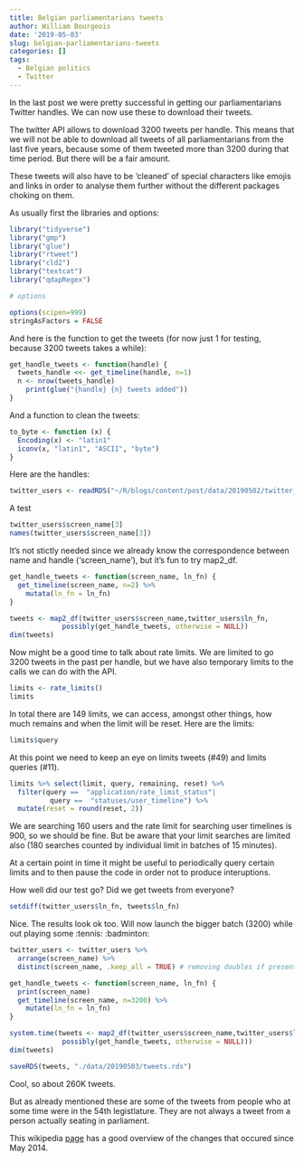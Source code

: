 ```yaml
---
title: Belgian parliamentarians tweets
author: William Bourgeois
date: '2019-05-03'
slug: belgian-parliamentarians-tweets
categories: []
tags:
  - Belgian politics
  - Twitter
---
```


In the last post we were pretty successful in getting our parliamentarians Twitter handles. We can now use these to download their tweets. 

The twitter API allows to download 3200 tweets per handle. This means that we will not be able to download all tweets of all parliamentarians from the last five years, because some of them tweeted more than 3200 during that time period. But there will be a fair amount. 

These tweets will also have to be 'cleaned' of special characters like emojis and links in order to analyse them further without the different packages choking on them. 

As usually first the libraries and options:

```r
library("tidyverse")
library("gmp")
library("glue")
library("rtweet")
library("cld2") 
library("textcat")
library("qdapRegex")

# options 

options(scipen=999)
stringAsFactors = FALSE
```
And here is the function to get the tweets (for now just 1 for testing, because 3200 tweets takes a while):

```r
get_handle_tweets <- function(handle) {
  tweets_handle <<- get_timeline(handle, n=1)
  n <- nrow(tweets_handle)
    print(glue("{handle} {n} tweets added"))
}

```

And a function to clean the tweets:

```r
to_byte <- function (x) {
  Encoding(x) <- "latin1"
  iconv(x, "latin1", "ASCII", "byte")
}

```

Here are the handles:

```r

twitter_users <- readRDS("~/R/blogs/content/post/data/20190502/twitter_users.rds")

```
A test

```r

twitter_users$screen_name[3]
names(twitter_users$screen_name[3])

```

It's not stictly needed since we already know the correspondence between name and handle ('screen_name'), but it's fun to try map2_df.

```r
get_handle_tweets <- function(screen_name, ln_fn) {
  get_timeline(screen_name, n=2) %>% 
    mutata(ln_fn = ln_fn)
}

tweets <- map2_df(twitter_users$screen_name,twitter_users$ln_fn, 
             possibly(get_handle_tweets, otherwise = NULL))
dim(tweets)
```

Now might be a good time to talk about rate limits. We are limited to go 3200 tweets in the past per handle, but we have also temporary limits to the calls we can do with the API. 

```r
limits <- rate_limits()
limits
```

In total there are 149 limits, we can access, amongst other things, how much remains and when the limit will be reset. Here are the limits:

```r
limits$query

```

At this point we need to keep an eye on limits tweets (#49) and limits queries (#11).

```r
limits %>% select(limit, query, remaining, reset) %>% 
  filter(query ==  "application/rate_limit_status"|
          query ==  "statuses/user_timeline") %>% 
  mutate(reset = round(reset, 2))

```

We are searching 160 users and the rate limit for searching user timelines is 900, so we should be fine. But be aware that your limit searches are limited also (180 searches counted by individual limit in batches of 15 minutes). 

At a certain point in time it might be useful to periodically query certain limits and to then pause the code in order not to produce interuptions.

How well did our test go? Did we get tweets from everyone?

```r
setdiff(twitter_users$ln_fn, tweets$ln_fn)
```
Nice. The results look ok too. Will now launch the bigger batch (3200) while out playing some :tennis: :badminton: 


```r
twitter_users <- twitter_users %>% 
  arrange(screen_name) %>% 
  distinct(screen_name, .keep_all = TRUE) # removing doubles if present

get_handle_tweets <- function(screen_name, ln_fn) {
  print(screen_name)
  get_timeline(screen_name, n=3200) %>% 
    mutate(ln_fn = ln_fn)
}

system.time(tweets <- map2_df(twitter_users$screen_name,twitter_users$ln_fn, 
             possibly(get_handle_tweets, otherwise = NULL)))
dim(tweets)

```

```r
saveRDS(tweets, "./data/20190503/tweets.rds")
```

Cool, so about 260K tweets. 

But as already mentioned these are some of the tweets from people who at some time were in the 54th legistlature. They are not always a tweet from a person actually seating in parliament.

This wikipedia [page](https://nl.wikipedia.org/wiki/Kamer_van_volksvertegenwoordigers_(samenstelling_2014-2019)#Lijst_van_volksvertegenwoordigers) has a good overview of the changes that occured since May 2014.  


